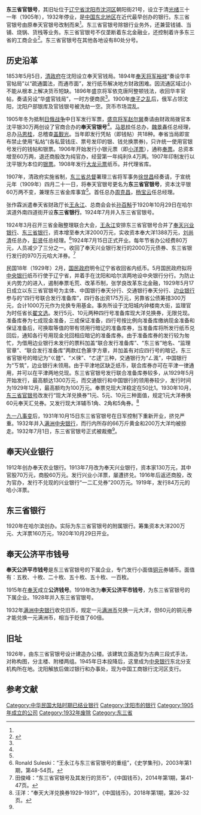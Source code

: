 '''东三省官银号'''，其旧址位于[[辽宁省|辽宁省]][[沈阳市|沈阳市]][[沈河区|沈河区]]朝阳街21号，设立于清[[光绪|光绪]]三十一年（1905年），1932年停业，是[[中国东北地区|中国东北地区]]在近代最早创办的银行。东三省官银号由原奉天官银号改制而来<ref name="dss"></ref>。东三省官银号除银行业务外，还兼营钱铺、当铺、烧锅、货栈等业务。东三省官银号不仅垄断着东北金融业，还控制着许多东三省的工商企业<ref name="dss">{{cite web| url=http://chinaneast.xinhuanet.com/2008-01/07/content_12137440.htm| title=揭秘东北最早的银行—东三省官银号| publisher=新华网| date=| accessdate=2013-12-26| language=| archive-date=2015-12-10| archive-url=https://web.archive.org/web/20151210222650/http://chinaneast.xinhuanet.com/2008-01/07/content_12137440.htm| dead-url=yes}}</ref>。东三省官银号在其他各地设有80处分号。{{文物保护单位
| 级别 = 省级
| 名称 = 东三省官银号旧址
| 图片 = 满洲中央银行奉天分行（原东三省官银号总号）.png
| 省名 = 辽宁省
| 所在 = [[辽宁省|辽宁省]][[沈阳市|沈阳市]][[沈河区|沈河区]]朝阳街21号
| 分类 = 近现代史迹及代表性建筑
| 时代 = 近代
| 编号 = 6-40
| 登录 = 2003年3月
}}

==历史沿革==
1853年5月5日，[[清政府|清政府]]在沈阳设立奉天官钱局。1894年[[奉天将军|奉天将军]][[裕禄|裕禄]]“奏设华丰官帖局”以“疏通圜法，而通市面”，发行纸币解决地方财政困难。因流通区域过小不能从根本上解决货币短缺。1896年盛京将军依克唐阿整顿钱法，收回华丰官帖，奏请另设“华盛官钱局”，一时方便商民<ref name="dss"></ref>。1900年[[庚子之乱|庚子之乱]]后，俄军占领沈阳，沈阳户部银库及官钱银号被洗劫一空。货币市场混乱。

1905年冬为抵制[[日俄战争|日俄战争]]中日军发行军票，[[盛京将军|盛京将军]][[赵尔巽|赵尔巽]]奏请由财政局拨官本沈平银30万两创设了官商合办的'''奉天官银号'''<ref name="dss"></ref>。[[马恩桂|马恩桂]]任总办，[[魏景春|魏景春]]任总经理，总办[[马恩桂|马恩桂]]，总稽查[[盖觐光|盖觐光]]。当年即发行凭帖（即钱帖）共18种。奉省当局即宣布禁止使用“私帖”(各私营钱庄、票号发印的银、钱兑换票券)，只许统一使用官银号发行的钱帖和银票。1906年开始发行小银元票（即[[小洋|小洋票]]），通称[[奉票|奉票]]。总资本增至60万两，退还商股改为纯官办，经营第一年纯利9.4万两。1907年印制发行以沈平银为本位的[[银票|银票]]。1908年发行[[龙元|大龙元票]]纸币。并代理省库。

1907年，清政府实施省制，[[东三省总督|东三省总督]]署理三省将军事务[[徐世昌|徐世昌]]经奏请，于宣统元年（1909年）四月二十一日，将奉天官银号更名为'''东三省官银号'''，资本沈平银60万两不变，兼理东三省金库事宜<ref name="dss"></ref>。首任总办[[周克昌|周克昌]]，[[杨宝云|杨宝云]]任总经理。

张作霖派遣奉天省财政厅长[[王永江|王永江]]、总商会会长[[孙百斛|孙百斛]]于1920年10月29日在哈尔滨道外南四道街开设'''东三省银行'''。1924年7月并入东三省官银号。

1924年3月召开三省金融整理联合大会，[[王永江|王永江]]安排东三省官银号合并了[[奉天兴业银行|奉天兴业银行]]、[[东三省银行|东三省银行]]，资本增至奉大洋2000万元，实收资本奉大洋1388万元，[[刘尚清|刘尚清]]任总办，[[彭贤|彭贤]]任总经理。<ref>Ronald Suleski：“王永江与东三省官银号的重组”，《史学集刊》，2003年第1期，第48-54页。</ref>1924年7月15日正式开业。每年节省办公经费80万元，人员减少了三分之一。收回了奉天兴业银行发行的2000万元债券、东三省银行发行的970万元哈大洋券。<ref>田俊峰：“东三省官银号及其发行的货币”，《中国钱币》，2014年第1期，第41-47页。</ref>

民国18年（1929年）2月，[[国民政府|国民政府]]明令辽宁省收回省内纸币。5月国民政府拟将[[中央银行_(中华民国)|中央银行]]纸币行使于辽宁省，并着手在沈阳和哈尔滨两地设中央银行分行。为防止关内势力的进入，遏制奉票毛荒、改革币制，张学良改革东北金融，1929年5月17日成立以东三省官银号为主体、中国银行奉天分行、交通银行奉天分行、[[边业银行|边业银行]]参与的“四行号联合发行准备库”，四行各出资175万元，另靠省公债筹措300万元，合计1000万元作为兑换专用基金。事务所设于沈阳城内钟楼南大街，监理官为时任省长[[翟文选|翟文选]]。发行5元、10元两种四行号准备库现大洋兑换券，无限兑现。准备库券为七成现金准备，三成保证准备，四行号按比例向准备库缴纳现金准备和保证准备后，可换取等值的带有领用行暗记的准备库券，当准备库将所发行纸币兑回后，通知各行号用现金兑回相应暗记的准备库券。由于准备库券的发行较为匆忙，为借用边业银行未发行的票料加盖“联合发行准备库”、“东三省”地名、“监理官章”、“联合发行准备库”两款红色篆字方章，并加盖有对应四行号的暗记，东三省官银号的暗记为“ㄍ錴”、“ㄨ徠”、“ㄜ逑”三种，交通银行为“ㄥ渢”，中国银行为“ㄎ筑”，边业银行未领用。由于平津地区缺乏纸币，联合库券亦可在平津一律通用，并可以在平津两地兑现。东三省官银号发行联合准备库券较多，从1929年5月开始发行，最高额达1300万元，而交通银行和中国银行的领用券较少，发行时间为1929年12月，最高额均为100万元。奉票兑现大洋稳定在50比1。1930年10月，[[东三省官银号|东三省官银号]]改发行“现大洋兑换券”1元、5元、10元三种面值，规定1元大洋券换60元奉天汇兑券。又发行现大洋辅币1角、2角和5角券。<ref>汪洋：“奉天大洋兑换券1929-1931”，《中国钱币》，2018年第1期，第26-32页。</ref>

[[九一八事变|九一八事变]]后，1931年10月15日东三省官银号在日军控制下重新开业，挤兑严重。1932年并入[[满洲中央银行|满洲中央银行]]，而行内所存的66万斤黄金和200万大洋均被掠走。1932年7月1日，东三省官银号正式被裁撤<ref name="dss"></ref>。
==奉天兴业银行==
1912年创办奉天农业银行。1913年7月改为奉天兴业银行，资本家130万元，其中官股70万元，商股60万元。发行兴业小洋票，屡遭挤兑。1916年后返还商股，改为官办，发行不兑现的兴业银行“一二汇兑券”200万元。1919年，发行84万元的哈小洋票。
==东三省银行==
1920年在哈尔滨创办。实际为东三省官银号的附属银行。筹集资本大洋200万元、大洋票160万元，1920年10月29日开业。
==奉天公济平市钱号==
'''奉天公济平市钱号'''是东三省官银号的下属企业，专门发行小面值[[铜元|铜元]]券辅币。面值有：五枚、十枚、二十枚、五十枚、五十枚、一百枚。

1915年在[[奉天|奉天]]成立'''公济钱号'''。1919年改为'''奉天公济平市钱号'''，为东三省官银号的下属企业。1928年并入东三省官银号。

1932年[[满洲中央银行|满洲中央银行]]收兑旧币，规定一元[[滿洲國圓|满洲币]]兑换一元大洋，但60元的铜元券才能兑换一元满洲币，相当于贬值了60倍。
==旧址==
1926年，由东三省官银号设计建造办公楼。该建筑立面造型为古典三段式手法，对称构图，分主楼、附楼两组。1945年日本投降后，这里成为[[中華民國中央銀行|中央银行]]东北分支机构所在地。沈阳解放后做过银行和办事处，现为中国工商银行沈河区支行。
==参考文献==
{{reflist}}
{{沈阳近代历史文化专题}}
[[Category:中华民国大陆时期已结业银行|Category:中华民国大陆时期已结业银行]]
[[Category:沈阳市的银行|Category:沈阳市的银行]]
[[Category:1905年成立的公司|Category:1905年成立的公司]]
[[Category:1932年废除|Category:1932年废除]]
[[Category:东三省|Category:东三省]]
